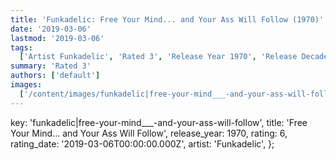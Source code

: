 ```yaml
---
title: 'Funkadelic: Free Your Mind... and Your Ass Will Follow (1970)'
date: '2019-03-06'
lastmod: '2019-03-06'
tags:
  ['Artist Funkadelic', 'Rated 3', 'Release Year 1970', 'Release Decade 1970']
summary: 'Rated 3'
authors: ['default']
images:
  ['/content/images/funkadelic|free-your-mind___-and-your-ass-will-follow.jpg']
---
```


  key: 'funkadelic|free-your-mind___-and-your-ass-will-follow',
  title: 'Free Your Mind... and Your Ass Will Follow',
  release_year: 1970,
  rating: 6,
  rating_date: '2019-03-06T00:00:00.000Z',
  artist: 'Funkadelic',
};

<MusicRating data={data} />
